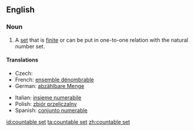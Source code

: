 ==English==
{{wikipedia}}
===Noun===
{{en-noun|sg=[[countable]] [[set]]}}

# {{set theory}} A [[set]] that is [[finite]] or can be put in one-to-one relation with the natural number set.

====Translations====
{{trans-top|set that is finite or can be put in one-to-one relation with the natural number set}}
* Czech: {{t-|cs|spočetná množina|f}}
* French: [[ensemble dénombrable]] {{m}}
* German: [[abzählbare Menge]] {{f}}
{{trans-mid}}
* Italian: [[insieme numerabile]] {{m}}
* Polish: [[zbiór przeliczalny]] {{m}}
* Spanish: [[conjunto numerable]] {{m}}
{{trans-bottom}}

[[id:countable set]]
[[ta:countable set]]
[[zh:countable set]]